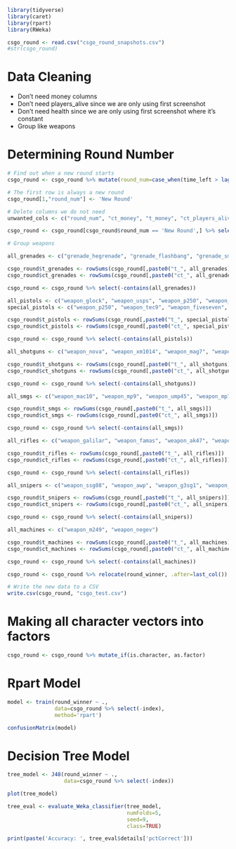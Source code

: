 ```r
library(tidyverse)
library(caret)
library(rpart)
library(RWeka)
```

```r
csgo_round <- read.csv("csgo_round_snapshots.csv")
#str(csgo_round)
```

# Data Cleaning

- Don't need money columns
- Don't need players_alive since we are only using first screenshot
- Don't need health since we are only using first screenshot where it's constant
- Group like weapons

# Determining Round Number

```r
# Find out when a new round starts
csgo_round <- csgo_round %>% mutate(round_num=case_when(time_left > lag(time_left, 1) & (time_left - lag(time_left) > 5.0) ~ 'New Round', TRUE ~ "Same Round")) %>% relocate(round_num, .before=time_left)

# The first row is always a new round
csgo_round[1,"round_num"] <- 'New Round'

# Delete columns we do not need
unwanted_cols <- c("round_num", "ct_money", "t_money", "ct_players_alive", "t_players_alive", "ct_money", "t_money", "time_left", "ct_health", "t_health")

csgo_round <- csgo_round[csgo_round$round_num == 'New Round',] %>% select(!all_of(unwanted_cols))

# Group weapons

all_grenades <- c("grenade_hegrenade", "grenade_flashbang", "grenade_smokegrenade", "grenade_incendiarygrenade", "grenade_molotovgrenade", "grenade_decoygrenade")

csgo_round$t_grenades <- rowSums(csgo_round[,paste0("t_", all_grenades)])
csgo_round$ct_grenades <- rowSums(csgo_round[,paste0("ct_", all_grenades)])

csgo_round <- csgo_round %>% select(-contains(all_grenades))

all_pistols <- c("weapon_glock", "weapon_usps", "weapon_p250", "weapon_tec9", "weapon_p2000", "weapon_fiveseven", "weapon_cz75auto", "weapon_deagle", "weapon_r8revolver", "weapon_elite")
special_pistols <- c("weapon_p250", "weapon_tec9", "weapon_fiveseven", "weapon_cz75auto", "weapon_deagle", "weapon_r8revolver", "weapon_elite")

csgo_round$t_pistols <- rowSums(csgo_round[,paste0("t_", special_pistols)])
csgo_round$ct_pistols <- rowSums(csgo_round[,paste0("ct_", special_pistols)])

csgo_round <- csgo_round %>% select(-contains(all_pistols))

all_shotguns <- c("weapon_nova", "weapon_xm1014", "weapon_mag7", "weapon_sawedoff")

csgo_round$t_shotguns <- rowSums(csgo_round[,paste0("t_", all_shotguns)])
csgo_round$ct_shotguns <- rowSums(csgo_round[,paste0("ct_", all_shotguns)])

csgo_round <- csgo_round %>% select(-contains(all_shotguns))

all_smgs <- c("weapon_mac10", "weapon_mp9", "weapon_ump45", "weapon_mp7", "weapon_bizon", "weapon_p90", "weapon_mp5sd")

csgo_round$t_smgs <- rowSums(csgo_round[,paste0("t_", all_smgs)])
csgo_round$ct_smgs <- rowSums(csgo_round[,paste0("ct_", all_smgs)])

csgo_round <- csgo_round %>% select(-contains(all_smgs))

all_rifles <- c("weapon_galilar", "weapon_famas", "weapon_ak47", "weapon_m4a4", "weapon_m4a1s", "weapon_sg553", "weapon_aug")

csgo_round$t_rifles <- rowSums(csgo_round[,paste0("t_", all_rifles)])
csgo_round$ct_rifles <- rowSums(csgo_round[,paste0("ct_", all_rifles)])

csgo_round <- csgo_round %>% select(-contains(all_rifles))

all_snipers <- c("weapon_ssg08", "weapon_awp", "weapon_g3sg1", "weapon_scar20")

csgo_round$t_snipers <- rowSums(csgo_round[,paste0("t_", all_snipers)])
csgo_round$ct_snipers <- rowSums(csgo_round[,paste0("ct_", all_snipers)])

csgo_round <- csgo_round %>% select(-contains(all_snipers))

all_machines <- c("weapon_m249", "weapon_negev")

csgo_round$t_machines <- rowSums(csgo_round[,paste0("t_", all_machines)])
csgo_round$ct_machines <- rowSums(csgo_round[,paste0("ct_", all_machines)])

csgo_round <- csgo_round %>% select(-contains(all_machines))

csgo_round <- csgo_round %>% relocate(round_winner, .after=last_col())

# Write the new data to a CSV
write.csv(csgo_round, "csgo_test.csv")
```

# Making all character vectors into factors

```r
csgo_round <- csgo_round %>% mutate_if(is.character, as.factor)
```

# Rpart Model

```r
model <- train(round_winner ~ .,
               data=csgo_round %>% select(-index),
               method='rpart')
```

```r
confusionMatrix(model)
```

# Decision Tree Model

```r
tree_model <- J48(round_winner ~ .,
                  data=csgo_round %>% select(-index))

plot(tree_model)
```

```r
tree_eval <- evaluate_Weka_classifier(tree_model,
                                      numFolds=5,
                                      seed=9,
                                      class=TRUE)
```

```r
print(paste('Accuracy: ', tree_eval$details['pctCorrect']))
```
